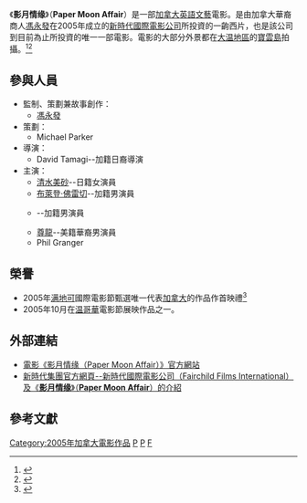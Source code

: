 《'''影月情缘'''》（'''Paper Moon Affair'''）是一部[[加拿大|加拿大]][[英語|英語]][[文藝|文藝]]電影。是由加拿大華裔商人[[馮永發|馮永發]]在2005年成立的[[新時代國際電影公司|新時代國際電影公司]]所投資的一齣西片，也是該公司到目前為止所投資的唯一一部電影。電影的大部分外景都在[[大温地區|大温地區]]的[[寶雲島|寶雲島]]拍攝。<ref>{{Cite web |url=http://www.fairchildgroup.com/pdf/2009_bookofprofiles.pdf |title=加拿大Book of Profiles雜誌（2009年） |access-date=2009-09-13 |archive-date=2016-03-05 |archive-url=https://web.archive.org/web/20160305151659/http://www.fairchildgroup.com/pdf/2009_bookofprofiles.pdf }}</ref><ref>{{Cite web |url=http://www.papermoonaffair.com/ |title=電影《影月情缘》官方網站 |access-date=2009-09-13 |archive-date=2021-06-22 |archive-url=https://web.archive.org/web/20210622050124/http://papermoonaffair.com/ }}</ref>

==參與人員==
*監制、策劃兼故事創作：
**[[馮永發|馮永發]] 
*策劃：
**Michael Parker
*導演： 
**David Tamagi--加籍日裔導演
*主演：
**[[清水美砂|清水美砂]]--日籍女演員
**[[布萊登·佛雷切|布萊登·佛雷切]]--加籍男演員
**{{le|塞巴斯蒂安·斯賓塞|Sebastian Spence}}--加籍男演員 
**[[尊龍|尊龍]]--美籍華裔男演員
**Phil Granger

==榮譽==
*2005年[[满地可|满地可]]國際電影節甄選唯一代表[[加拿大|加拿大]]的作品作首映禮<ref>{{Cite web |url=http://www.papermoonaffair.com/county_courier.pdf |title=加拿大報紙Country Courier（2005年9月1日） |access-date=2009年9月13日 |archive-date=2020年9月26日 |archive-url=https://web.archive.org/web/20200926034059/http://papermoonaffair.com/county_courier.pdf }}</ref>
*2005年10月在[[温哥華|温哥華]]電影節展映作品之一。

==外部連結==
*[http://www.papermoonaffair.com/ 電影《影月情缘（Paper Moon Affair）》官方網站] {{Wayback|url=http://www.papermoonaffair.com/ |date=20210622050124 }}
*[http://www.fairchildgroup.com/fairchildfilms.php 新時代集團官方網頁--新時代國際電影公司（Fairchild Films International）及《'''影月情缘'''》（'''Paper Moon Affair'''）的介紹] {{Wayback|url=http://www.fairchildgroup.com/fairchildfilms.php |date=20190624052519 }}

==參考文獻==
<references />

{{加拿大新時代集團}}
[[Category:2005年加拿大電影作品|Category:2005年加拿大電影作品]]
[[Category:温哥華電影|P]]
[[Category:英語電影|P]]
[[Category:新時代傳媒集團|F]]